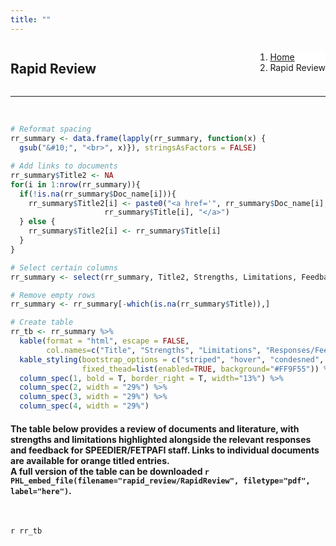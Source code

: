 ```yaml
---
title: ""
---
```


<!--Create a block for title and breadcrumbs to appear on same line-->
<div style="width: 100%; display: inline-block;">
<div style="float: left;">
# Rapid Review
</div>
<div style="float: right;">
<ol class="breadcrumb" style="background-color:white;">
  <li class="breadcrumb-item"><a href="index.html">Home</a></li>
  <li class="breadcrumb-item active">Rapid Review</li>
</ol>
</div>
</div>
<hr class="hr-orange">

<br>

<!--Begin page content!-->

```r
# Reformat spacing
rr_summary <- data.frame(lapply(rr_summary, function(x) {
  gsub("&#10;", "<br>", x)}), stringsAsFactors = FALSE)

# Add links to documents
rr_summary$Title2 <- NA
for(i in 1:nrow(rr_summary)){
  if(!is.na(rr_summary$Doc_name[i])){
    rr_summary$Title2[i] <- paste0("<a href='", rr_summary$Doc_name[i], "', target='blank'>", 
                     rr_summary$Title[i], "</a>")
  } else {
    rr_summary$Title2[i] <- rr_summary$Title[i]
  }
}

# Select certain columns
rr_summary <- select(rr_summary, Title2, Strengths, Limitations, Feedback)

# Remove empty rows
rr_summary <- rr_summary[-which(is.na(rr_summary$Title)),]

# Create table
rr_tb <- rr_summary %>%
  kable(format = "html", escape = FALSE, 
        col.names=c("Title", "Strengths", "Limitations", "Responses/Feedback (FETPAFI/SPEEDIER Technical Staff)")) %>%
  kable_styling(bootstrap_options = c("striped", "hover", "condesned", "responsive"),
                fixed_thead=list(enabled=TRUE, background="#FF9F55")) %>%
  column_spec(1, bold = T, border_right = T, width="13%") %>%
  column_spec(2, width = "29%") %>% 
  column_spec(3, width = "29%") %>% 
  column_spec(4, width = "29%")
```

<h4>The table below provides a review of documents and literature, with strengths and limitations highlighted alongside the relevant responses and feedback for SPEEDIER/FETPAFI staff. Links to individual documents are available for orange titled entries.  
A full version of the table can be downloaded `r PHL_embed_file(filename="rapid_review/RapidReview", filetype="pdf", label="here")`.</h4>
<br>

<div class="wide_container">
`r rr_tb`
<br><br>
<div>
